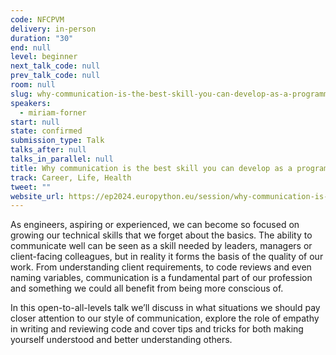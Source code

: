 ```yaml
---
code: NFCPVM
delivery: in-person
duration: "30"
end: null
level: beginner
next_talk_code: null
prev_talk_code: null
room: null
slug: why-communication-is-the-best-skill-you-can-develop-as-a-programmer
speakers:
  - miriam-forner
start: null
state: confirmed
submission_type: Talk
talks_after: null
talks_in_parallel: null
title: Why communication is the best skill you can develop as a programmer
track: Career, Life, Health
tweet: ""
website_url: https://ep2024.europython.eu/session/why-communication-is-the-best-skill-you-can-develop-as-a-programmer
---
```


As engineers, aspiring or experienced, we can become so focused on growing our
technical skills that we forget about the basics. The ability to communicate
well can be seen as a skill needed by leaders, managers or client-facing
colleagues, but in reality it forms the basis of the quality of our work. From
understanding client requirements, to code reviews and even naming variables,
communication is a fundamental part of our profession and something we could all
benefit from being more conscious of.

In this open-to-all-levels talk we’ll discuss in what situations we should pay
closer attention to our style of communication, explore the role of empathy in
writing and reviewing code and cover tips and tricks for both making yourself
understood and better understanding others.
